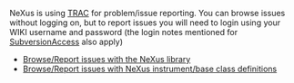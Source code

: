 NeXus is using [http://trac.edgewall.org TRAC] for problem/issue reporting. You can browse issues without logging on, but to report issues you will need to login using your WIKI username and password (the login notes mentioned for [[SubversionAccess]] also apply)

* [http://trac.nexusformat.org/code Browse/Report issues with the NeXus library]
* [http://trac.nexusformat.org/definitions Browse/Report issues with NeXus instrument/base class definitions]